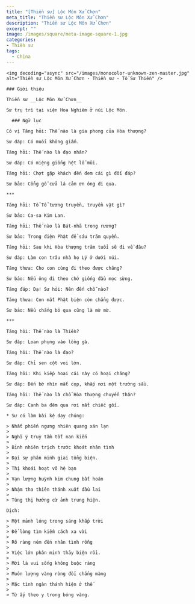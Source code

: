 ```yaml
---
title: "[Thiền sư] Lộc Môn Xử Chơn"
meta_title: "Thiền sư Lộc Môn Xử Chơn"
description: "Thiền sư Lộc Môn Xử Chơn"
excerpt: ""
image: /images/square/meta-image-square-1.jpg
categories:
- Thiền sư
tags:
  - China
---
```


<div className="grid xl:grid-cols-8 lg:grid-cols-8 md:grid-cols-2 sm:grid-cols-2 xs:grid-cols-1 gap-8 bg-body dark:bg-darkmode-body">

  <div className="lg:col-span-3 md:col-span-1">

    <img decoding="async" src="/images/monocolor-unknown-zen-master.jpg" alt="Thiền sư Lộc Môn Xử Chơn - Thiền sư - Tổ Sư Thiền" />

    ### Giới thiệu

    Thiền sư __Lộc Môn Xử Chơn__

    Sư trụ trì tại viện Hoa Nghiêm ở núi Lộc Môn.

  </div>

  <div className="lg:col-span-5 md:col-span-1">

      ### Ngữ lục

    Có vị Tăng hỏi: Thế nào là gia phong của Hòa thượng?

    Sư đáp: Có muối không giấm.

    Tăng hỏi: Thế nào là đạo nhân?

    Sư đáp: Có miệng giống hệt lỗ mũi.

    Tăng hỏi: Chợt gặp khách đến đem cái gì đối đáp?

    Sư bảo: Cổng gỗ cửa lá cảm ơn ông đi qua.

    ***

    Tăng hỏi: Tổ Tổ tương truyền, truyền vật gì?

    Sư bảo: Ca-sa Kim Lan.

    Tăng hỏi: Thế nào là Bát-nhã trong rương?

    Sư bảo: Trong điện Phật để sáu trăm quyển.

    Tăng hỏi: Sau khi Hòa thượng trăm tuổi sẽ đi về đâu?

    Sư đáp: Làm con trâu nhà họ Lý ở dưới núi.

    Tăng thưa: Cho con cùng đi theo được chăng?

    Sư bảo: Nếu ông đi theo chớ giống đầu mọc sừng.

    Tăng đáp: Dạ! Sư hỏi: Nên đến chỗ nào?

    Tăng thưa: Con mắt Phật biện còn chẳng được.

    Sư bảo: Nếu chẳng bỏ qua cũng là mờ mờ.

    ***

    Tăng hỏi: Thế nào là Thiền?

    Sư đáp: Loan phụng vào lồng gà.

    Tăng hỏi: Thế nào là đạo?

    Sư đáp: Chỉ sen cột voi lớn.

    Tăng hỏi: Khi kiếp hoại cái này có hoại chăng?

    Sư đáp: Đến bờ nhìn mắt cọp, khắp nơi một trường sầu.

    Tăng hỏi: Thế nào là chỗ Hòa thượng chuyển thân?

    Sư đáp: Canh ba đêm qua rơi mất chiếc gối.

    * Sư có làm bài kệ dạy chúng:

    > Nhất phiến ngưng nhiên quang xán lạn
    >
    > Nghĩ ý truy tầm tốt nan kiến
    >
    > Bỉnh nhiên trịch trước khoát nhân tình
    >
    > Đại sự phân minh giai tổng biện.
    >
    > Thị khoái hoạt vô hệ bạn
    >
    > Vạn lượng huỳnh kim chung bất hoán
    >
    > Nhậm tha thiên thánh xuất đầu lai
    >
    > Tùng thị hướng cừ ảnh trung hiện.

    Dịch:

    > Một mảnh lóng trong sáng khắp trời
    >
    > Để lòng tìm kiếm cách xa vời
    >
    > Rõ ràng ném đến nhân tình rỗng
    >
    > Việc lớn phân minh thảy biện rồi.
    >
    > Mới là vui sống không buộc ràng
    >
    > Muôn lượng vàng ròng đổi chẳng màng
    >
    > Mặc tình ngàn thánh hiện ở thế
    >
    > Từ ấy theo y trong bóng vàng.

  </div>

</div>
